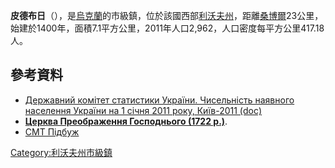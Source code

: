 {{No footnotes|time=2015-09-16T14:51:13+00:00}}
{{coord|49|19|56|N|23|14|42|E|scale:30000|display=title}}

'''皮德布日'''（{{lang-uk|Підбуж}}），是[[烏克蘭|烏克蘭]]的市級鎮，位於該國西部[[利沃夫州|利沃夫州]]，距離[[桑博爾|桑博爾]]23公里，始建於1400年，面積7.1平方公里，2011年人口2,962，人口密度每平方公里417.18人。

==參考資料==
*[https://web.archive.org/web/20121010205321/http://stat6.stat.lviv.ua/PXWEB2007/ukr/publ/2011/chnas.zip Державний комітет статистики України. Чисельність наявного населення України на 1 січня 2011 року, Київ-2011 (doc)]
*[http://decerkva.org.ua/2drohobP.html '''Церква Преображення Господнього (1722 р.)''']{{Dead link|date=2018年6月 |bot=InternetArchiveBot |fix-attempted=no }}.
* [http://gska2.rada.gov.ua/pls/z7502/A005?rdat1=09.10.2006&rf7571=19421 СМТ Підбуж]{{dead link|date=2018年1月 |bot=InternetArchiveBot |fix-attempted=yes }}

{{DEFAULTSORT:Підбуж}}
[[Category:利沃夫州市級鎮|Category:利沃夫州市級鎮]]


{{Lviv-geo-stub}}